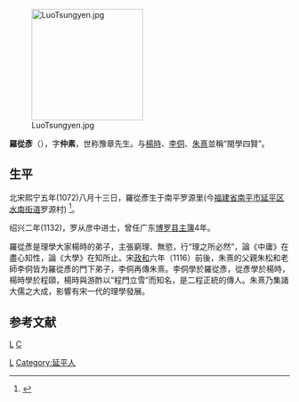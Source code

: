 {{儒學}}
[[File:LuoTsungyen.jpg|200px]]

'''羅從彥'''（{{bd|1072年||1135年||羅從彥}}），字'''仲素'''，世称豫章先生。与[[楊時_(宋朝)|楊時]]、[[李侗|李侗]]、[[朱熹|朱熹]]並稱“閩學四賢”。

==生平==
北宋熙宁五年(1072)八月十三日，羅從彥生于南平罗源里(今[[福建省|福建省]][[南平市|南平市]][[延平区|延平区]][[水南街道|水南街道]]罗源村) <ref>{{cite book|author=南平市志编纂委员会|title=南平市志(上下册)|publisher=中华书局|location=北京市|isbn=7-101-01331-7|url=http://www.fjsq.gov.cn/ShowText.asp?ToBook=3221&index=1531&|edition=第1版|accessdate=2011-06-30|date=1994年9月|archive-url=https://web.archive.org/web/20160304113740/http://www.fjsq.gov.cn/ShowText.asp?ToBook=3221&index=1531&|archive-date=2016-03-04|dead-url=yes}}</ref>。

绍兴二年(1132)，罗从彦中进士，曾任广东[[博罗县|博罗县]][[主簿|主簿]]4年。

羅從彥是理學大家楊時的弟子，主張窮理、無慾，行“理之所必然”，論《中庸》在盡心知性，論《大學》在知所止。宋[[政和|政和]]六年（1116）前後，朱熹的父親朱松和老師李侗皆为羅從彥的門下弟子，李侗再傳朱熹。李侗學於羅從彥，從彥學於楊時，楊時學於程頤，楊時與游酢以“程門立雪”而知名，是二程正統的傳人。朱熹乃集諸大儒之大成，影響有宋一代的理學發展。

== 参考文献 ==
<references/>

[[Category:中国思想家|L]]
[[category:宋朝进士|L]]
[[category:羅姓|C]]

[[Category:延平人|Category:延平人]]